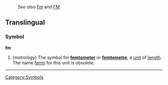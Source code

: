 :''See also'' [[Fm]] and [[FM]]
==Translingual==
===Symbol===
'''fm'''
#(''metrology'') The symbol for '''[[femtometer]]''' or '''[[femtometre]]''', a [[unit]] of [[length]].  The name [[fermi]] for this unit is obsolete.

----
[[Category:Symbols]]